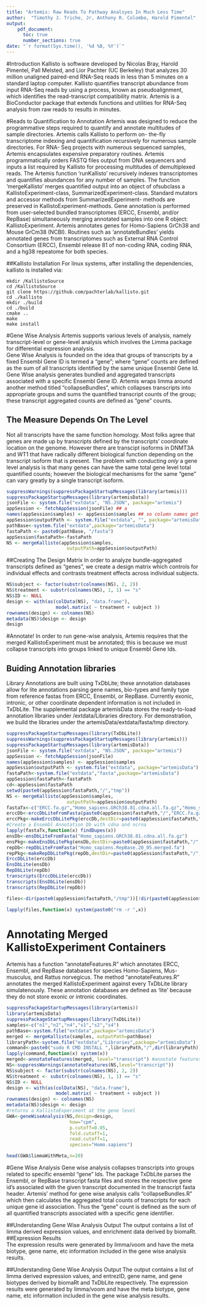 ```yaml
---
title: "Artemis: Raw Reads To Pathway Analsyes In Much Less Time"
author:  "Timothy J. Triche, Jr, Anthony R. Colombo, Harold Pimentel"
output: 
    pdf_document:
      toc: true
      number_sections: true
date: "`r format(Sys.time(), '%d %B, %Y')`"
---
```

          
#Introduction
Kallisto is software developed by Nicolas Bray, Harold Pimentel, Pall Melsted, and Lior Pachter (UC Berkeley) that analyzes 30 million unaligned paired-end RNA-Seq reads in less than 5 minutes on a standard laptop computer.   Kallisto quantifies transcript abundance from input RNA-Seq reads by using a process, known as pseudoalignment, which identifies the read-transcript compatibility matrix. Artemis is a BioConductor package that extends functions and utilities for RNA-Seq analysis from raw reads to results in minutes.

#Reads to Quantification to Annotation
Artemis was designed to reduce the programmative steps required to quantify and annotate multitudes of sample directories. Artemis calls Kallisto to perform on- the-fly transcriptome indexing and quantification recursively for numerous sample directories. For RNA- Seq projects with numerous sequenced samples, Artemis encapsulates expensive preparatory routines. Artemis programmatically orders FASTQ files output from DNA sequencers and inputs a list required by
Kallisto for processing multitudes of demultiplexed reads. The Artemis function 'runKallisto' recursively indexes transcriptomes and quantifies abundances for any number of samples. The function 'mergeKallisto' merges quantified output into an object of ofsubclass a KallistoExperiment-class, SummarizedExperiment-class. Standard mutators and accessor methods from SummarizedExperiment- methods are preserved in KallistoExperiment-methods. Gene annotation is performed from user-selected bundled transcriptomes (ERCC, Ensembl, and/or
RepBase) simultaneously merging annotated samples into one R object: KallistoExperiment. Artemis annotates genes for Homo-Sapiens GrCh38 and Mouse GrCm38 (NCBI). Routines such as 'annotateBundles' yields annotated genes from transcriptomes such as External RNA Control Consortium (ERCC), Ensembl release 81 of non-coding RNA, coding RNA, and a hg38 repeatome for both species.

##Kallisto Installation
For linux systems, after installing the dependencies, kallisto is installed via:
```
mkdir /KallistoSource           
cd /KallistoSource             
git clone https://github.com/pachterlab/kallisto.git         
cd ./kallisto       
mkdir ./build        
cd ./build       
cmake ..              
make          
make install   
```     

#Gene Wise Analysis
Artemis supports various levels of analysis, namely transcript-level or gene-level analysis which involves the Limma package for differential expression analysis.   
  Gene Wise Analysis is founded on the idea that groups of transcripts by a fixed Ensembl Gene ID is termed a "gene"; where "gene" counts are defined as the sum of all transcripts identified by the same unique Ensembl Gene Id.  Gene Wise analysis generates bundled and aggregated transcripts associated with a specific Ensembl Gene ID.  Artemis wraps limma around another method titled "collapseBundles", which collapses transcripts into appropriate groups and sums the quantified transcript counts of the group; these transcript aggregated counts are defined as "gene" counts.  

## The Measure Depends On The Level
   Not all transcripts have the same function homology.  Most folks agree that genes are made up by transcripts defined by the transcripts' coordinate location on the genome.  However there are transcipt isoforms in DNMT3A and WT1 that have radically different biological function depending on the transcript isoform that is present.  The problem with conducting *only* a gene level analysis is that many genes can have the same total gene level total quantified counts; however the biological mechanisms for the same "gene" can vary greatly by a single transcript isoform.
 
```r
suppressWarnings(suppressPackageStartupMessages(library(artemis)))    
suppressPackageStartupMessages(library(artemisData))       
jsonFile <- system.file("extdata", "NS.JSON", package="artemis")
appSession <- fetchAppSession(jsonFile) ## a
names(appSession$samples) <- appSession$samples ## so column names get set 
appSession$outputPath <- system.file("extdata", "", package="artemisData")
pathBase<-system.file("extdata",package="artemisData")
fastaPath <- paste0(pathBase, "/fasta")
appSession$fastaPath<-fastaPath
NS <- mergeKallisto(appSession$samples, 
                      outputPath=appSession$outputPath)
```

##Creating The Design Matrix
In order to analyze bundle-aggregated transcripts defined as "genes", we create a design matrix which controls for individual effects and contrasts treatment effects across individual subjects.  

```r
NS$subject <- factor(substr(colnames(NS), 2, 2))
NS$treatment <- substr(colnames(NS), 1, 1) == "s"
NS$ID <- NULL
design <- with(as(colData(NS), "data.frame"),
                  model.matrix( ~ treatment + subject ))
rownames(design) <- colnames(NS)
metadata(NS)$design <- design
design
```
#Annotate!
In order to run gene-wise analysis, Artemis requires that the merged KallistoExperiment must be annotated; this is because we must collapse transcripts into groups linked to unique Ensembl Gene Ids.    


## Buiding Annotation libraries
  Library Annotations are built using TxDbLite; these annotation databases allow for lite annotations parsing gene names, bio-types and family type from reference fastas from ERCC, Ensembl, or RepBase.  Currently exonic, intronic, or other coordinate dependent information is not included in TxDbLite.   The supplemental package artemisData stores the ready-to-load annotation libraries under /extdata/Libraries directory.  For demonstration, we build the libraries under the artemisData/extdata/fasta/tmp directory.

```r
suppressPackageStartupMessages(library(TxDbLite))
suppressWarnings(suppressPackageStartupMessages(library(artemis)))
suppressPackageStartupMessages(library(artemisData))
jsonFile <- system.file("extdata", "NS.JSON", package="artemis")
appSession <- fetchAppSession(jsonFile)
names(appSession$samples) <- appSession$samples
appSession$outputPath <- system.file("extdata", package="artemisData")
fastaPath<-system.file("extdata","fasta",package="artemisData")
appSession$fastaPath<-fastaPath
cd<-appSession$fastaPath
setwd(paste0(appSession$fastaPath,"/","tmp"))
NS <- mergeKallisto(appSession$samples,
                      outputPath=appSession$outputPath)
fastaTx<-c("ERCC.fa.gz","Homo_sapiens.GRCh38.81.cdna.all.fa.gz","Homo_sapiens.RepBase.20_05.merged.fa")
erccDb<-erccDbLiteFromFasta(paste0(appSession$fastaPath,"/","ERCC.fa.gz"))
erccPkg<-makeErccDbLitePkg(erccDb,destDir=paste0(appSession$fastaPath,"/","tmp"))
#Create a Ensembl Annotation Db with cdna and ncrna
lapply(fastaTx,function(x) findDupes(x))
ensDb<-ensDbLiteFromFasta("Homo_sapiens.GRCh38.81.cdna.all.fa.gz")
ensPkg<-makeEnsDbLitePkg(ensDb,destDir=paste0(appSession$fastaPath,"/","tmp"))
repDb<-repDbLiteFromFasta("Homo_sapiens.RepBase.20_05.merged.fa")
repPkg<-makeRepDbLitePkg(repDb,destDir=paste0(appSession$fastaPath,"/","tmp"))
ErccDbLite(erccDb)
EnsDbLite(ensDb)
RepDbLite(repDb)
transcripts(ErccDbLite(erccDb))
transcripts(EnsDbLite(ensDb))
transcripts(RepDbLite(repDb))

files<-dir(paste0(appSession$fastaPath,"/tmp"))[!dir(paste0(appSession$fastaPath,"/tmp")) %in% fastaTx]

lapply(files,function(x) system(paste0("rm -r ",x))

```

# Annotating Merged KallistoExperiment Containers
   Artemis has a function "annotateFeatures.R" which annotates ERCC, Ensembl, and RepBase databases for species Homo-Sapiens, Mus-musculus, and Rattus norvegicus.  The method "annotateFeatures.R" annotates the merged KallistoExperiment against every TxDbLite library simulatenously. These annotation databases are defined as 'lite' because they do not store exonic or intronic coordinates.
```r
suppressPackageStartupMessages(library(artemis))
library(artemisData)
suppressPackageStartupMessages(library(TxDbLite))
samples<-c("n1","n2","n4","s1","s2","s4")
pathBase<-system.file("extdata",package="artemisData")
merged <- mergeKallisto(samples, outputPath=pathBase)
libraryPath<-system.file("extdata","Libraries",package="artemisData")
command<-paste0("sudo R CMD INSTALL ",libraryPath,"/",dir(libraryPath))
lapply(command,function(x) system(x))
merged<-annotateFeatures(merged, level="transcript") #annotate features using transcriptomes
NS<-suppressWarnings(annotateFeatures(NS,level="transcript"))
NS$subject <- factor(substr(colnames(NS), 2, 2))
NS$treatment <- substr(colnames(NS), 1, 1) == "s"
NS$ID <- NULL
design <- with(as(colData(NS), "data.frame"),
                  model.matrix( ~ treatment + subject ))
rownames(design) <- colnames(NS)
metadata(NS)$design <- design
#returns a KallistoExperiment at the gene level
GWA<-geneWiseAnalysis(NS,design=design,
                       how="cpm",
                       p.cutoff=0.05,
                       fold.cutoff=1,
                       read.cutoff=1,
                       species="Homo.sapiens")

head(GWA$limmaWithMeta,n=20)
```
#Gene Wise Analysis
 Gene wise analysis collapses transcripts into groups related to specific ensembl "gene" Ids.  The package TxDbLite parses the Ensembl, or RepBase transcript fasta files and stores the respective gene id's associated with the given transcript documented in the transcript fasta header.  Artemis' method for gene wise analysis calls "collapseBundles.R" which then calculates the aggregated total counts of transcripts for each unique gene id association.  Thus the "gene" count is defined as the sum of all quantified transcripts associated with a specific gene identifier.  



##Understanding Gene Wise Analysis Output
  The output contains a list of limma derived expression values, and enrichment data derived by biomaRt.
##Expression Results    
  The expression results were generated by limma/voom and have the meta biotype, gene name, etc information included in the gene wise analysis results.

##Understanding Gene Wise Analysis Output
  The output contains a list of limma derived expression values, and entrezID, gene name, and gene biotypes derived by biomaRt and TxDbLite respectively.  The expression results were generated by limma/voom and have the meta biotype, gene name, etc information included in the gene wise analysis results.
